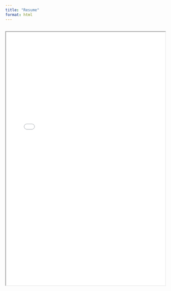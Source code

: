 ```yaml
---
title: "Resume"
format: html
---
```


<iframe src="/images/nbresume.pdf" width="100%" height="800px"></iframe>
---

